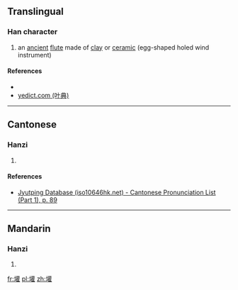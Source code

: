 ==Translingual==

===Han character===
{{Han char|rn=32|rad=土|as=18|sn=21|four=|canj=土廿口土 (GTRG)|ids=⿰[[土]][[雚]]}}

# an [[ancient]] [[flute]] made of [[clay]] or [[ceramic]] (egg-shaped holed wind instrument)

====References====
* {{Han ref|kx=0242.240|dkj=05614|dj=0482.180|hdz=10501.140|uh=58E6|ud=22758}}
*[http://yedict.com/htm/58/58E6.htm yedict.com (叶典)]

----

==Cantonese==

===Hanzi===
{{yue-hanzi|jyut=[[hyun1]]|y=hyun1}}

# {{defn|lang=yue|sort=土18}}

====References====
* [http://www.iso10646hk.net/jp/document/download.jsp Jyutping Database (iso10646hk.net) - Cantonese Pronunciation List (Part 1), p. 89]

----

==Mandarin==

===Hanzi===
{{cmn-hanzi|pin=[[xūn]] ([[xun1]])|wg=hsün<sup>1</sup>}}

# {{defn|lang=cmn|sort=土18}}

[[fr:壦]]
[[pl:壦]]
[[zh:壦]]